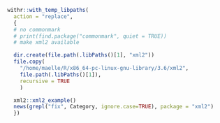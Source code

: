 
```r
withr::with_temp_libpaths(
  action = "replace",
  {
  # no commonmark
  # print(find.package("commonmark", quiet = TRUE))
  # make xml2 available

  dir.create(file.path(.libPaths()[1], "xml2"))
  file.copy(
    "/home/maelle/R/x86_64-pc-linux-gnu-library/3.6/xml2",
    file.path(.libPaths()[1]),
    recursive = TRUE
    )

  xml2::xml2_example()
  news(grepl("fix", Category, ignore.case=TRUE), package = "xml2")
  })


```

